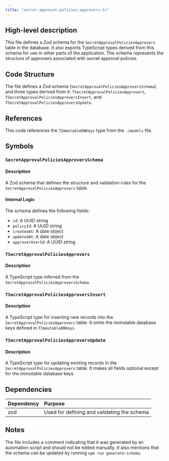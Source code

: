 ```yaml
---
title: "secret-approval-policies-approvers.ts"
---
```


## High-level description
This file defines a Zod schema for the `SecretApprovalPoliciesApprovers` table in the database. It also exports TypeScript types derived from this schema for use in other parts of the application. The schema represents the structure of approvers associated with secret approval policies.

## Code Structure
The file defines a Zod schema (`SecretApprovalPoliciesApproversSchema`) and three types derived from it: `TSecretApprovalPoliciesApprovers`, `TSecretApprovalPoliciesApproversInsert`, and `TSecretApprovalPoliciesApproversUpdate`.

## References
This code references the `TImmutableDBKeys` type from the `./models` file.

## Symbols

### `SecretApprovalPoliciesApproversSchema`
#### Description
A Zod schema that defines the structure and validation rules for the `SecretApprovalPoliciesApprovers` table.

#### Internal Logic
The schema defines the following fields:
- `id`: A UUID string
- `policyId`: A UUID string
- `createdAt`: A date object
- `updatedAt`: A date object
- `approverUserId`: A UUID string

### `TSecretApprovalPoliciesApprovers`
#### Description
A TypeScript type inferred from the `SecretApprovalPoliciesApproversSchema`.

### `TSecretApprovalPoliciesApproversInsert`
#### Description
A TypeScript type for inserting new records into the `SecretApprovalPoliciesApprovers` table. It omits the immutable database keys defined in `TImmutableDBKeys`.

### `TSecretApprovalPoliciesApproversUpdate`
#### Description
A TypeScript type for updating existing records in the `SecretApprovalPoliciesApprovers` table. It makes all fields optional except for the immutable database keys.

## Dependencies
| Dependency | Purpose |
|:-----------|:--------|
| zod | Used for defining and validating the schema |

## Notes
The file includes a comment indicating that it was generated by an automation script and should not be edited manually. It also mentions that the schema can be updated by running `npm run generate:schema`.